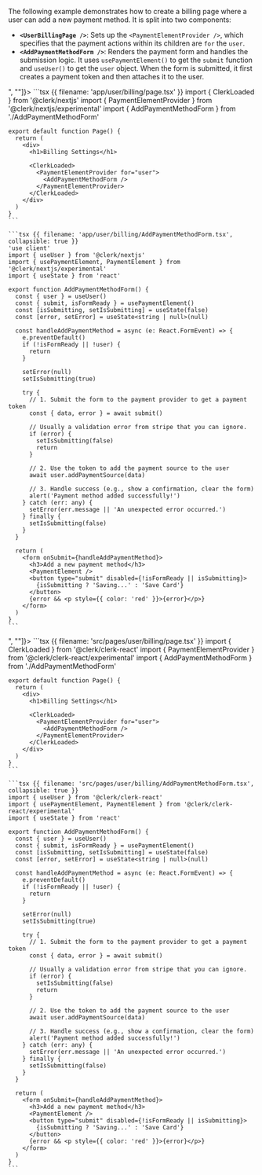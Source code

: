 The following example demonstrates how to create a billing page where a user can add a new payment method. It is split into two components:

- **`<UserBillingPage />`**: Sets up the `<PaymentElementProvider />`, which specifies that the payment actions within its children are `for` the `user`.
- **`<AddPaymentMethodForm />`**: Renders the payment form and handles the submission logic. It uses `usePaymentElement()` to get the `submit` function and `useUser()` to get the `user` object. When the form is submitted, it first creates a payment token and then attaches it to the user.

<If sdk="nextjs">
  <CodeBlockTabs options={["<UserBillingPage />", "<AddPaymentMethodForm />"]}>
    ```tsx {{ filename: 'app/user/billing/page.tsx' }}
    import { ClerkLoaded } from '@clerk/nextjs'
    import { PaymentElementProvider } from '@clerk/nextjs/experimental'
    import { AddPaymentMethodForm } from './AddPaymentMethodForm'

    export default function Page() {
      return (
        <div>
          <h1>Billing Settings</h1>

          <ClerkLoaded>
            <PaymentElementProvider for="user">
              <AddPaymentMethodForm />
            </PaymentElementProvider>
          </ClerkLoaded>
        </div>
      )
    }
    ```

    ```tsx {{ filename: 'app/user/billing/AddPaymentMethodForm.tsx', collapsible: true }}
    'use client'
    import { useUser } from '@clerk/nextjs'
    import { usePaymentElement, PaymentElement } from '@clerk/nextjs/experimental'
    import { useState } from 'react'

    export function AddPaymentMethodForm() {
      const { user } = useUser()
      const { submit, isFormReady } = usePaymentElement()
      const [isSubmitting, setIsSubmitting] = useState(false)
      const [error, setError] = useState<string | null>(null)

      const handleAddPaymentMethod = async (e: React.FormEvent) => {
        e.preventDefault()
        if (!isFormReady || !user) {
          return
        }

        setError(null)
        setIsSubmitting(true)

        try {
          // 1. Submit the form to the payment provider to get a payment token
          const { data, error } = await submit()

          // Usually a validation error from stripe that you can ignore.
          if (error) {
            setIsSubmitting(false)
            return
          }

          // 2. Use the token to add the payment source to the user
          await user.addPaymentSource(data)

          // 3. Handle success (e.g., show a confirmation, clear the form)
          alert('Payment method added successfully!')
        } catch (err: any) {
          setError(err.message || 'An unexpected error occurred.')
        } finally {
          setIsSubmitting(false)
        }
      }

      return (
        <form onSubmit={handleAddPaymentMethod}>
          <h3>Add a new payment method</h3>
          <PaymentElement />
          <button type="submit" disabled={!isFormReady || isSubmitting}>
            {isSubmitting ? 'Saving...' : 'Save Card'}
          </button>
          {error && <p style={{ color: 'red' }}>{error}</p>}
        </form>
      )
    }
    ```
  </CodeBlockTabs>
</If>

<If sdk="react">
  <CodeBlockTabs options={["<UserBillingPage />", "<AddPaymentMethodForm />"]}>
    ```tsx {{ filename: 'src/pages/user/billing/page.tsx' }}
    import { ClerkLoaded } from '@clerk/clerk-react'
    import { PaymentElementProvider } from '@clerk/clerk-react/experimental'
    import { AddPaymentMethodForm } from './AddPaymentMethodForm'

    export default function Page() {
      return (
        <div>
          <h1>Billing Settings</h1>

          <ClerkLoaded>
            <PaymentElementProvider for="user">
              <AddPaymentMethodForm />
            </PaymentElementProvider>
          </ClerkLoaded>
        </div>
      )
    }
    ```

    ```tsx {{ filename: 'src/pages/user/billing/AddPaymentMethodForm.tsx', collapsible: true }}
    import { useUser } from '@clerk/clerk-react'
    import { usePaymentElement, PaymentElement } from '@clerk/clerk-react/experimental'
    import { useState } from 'react'

    export function AddPaymentMethodForm() {
      const { user } = useUser()
      const { submit, isFormReady } = usePaymentElement()
      const [isSubmitting, setIsSubmitting] = useState(false)
      const [error, setError] = useState<string | null>(null)

      const handleAddPaymentMethod = async (e: React.FormEvent) => {
        e.preventDefault()
        if (!isFormReady || !user) {
          return
        }

        setError(null)
        setIsSubmitting(true)

        try {
          // 1. Submit the form to the payment provider to get a payment token
          const { data, error } = await submit()

          // Usually a validation error from stripe that you can ignore.
          if (error) {
            setIsSubmitting(false)
            return
          }

          // 2. Use the token to add the payment source to the user
          await user.addPaymentSource(data)

          // 3. Handle success (e.g., show a confirmation, clear the form)
          alert('Payment method added successfully!')
        } catch (err: any) {
          setError(err.message || 'An unexpected error occurred.')
        } finally {
          setIsSubmitting(false)
        }
      }

      return (
        <form onSubmit={handleAddPaymentMethod}>
          <h3>Add a new payment method</h3>
          <PaymentElement />
          <button type="submit" disabled={!isFormReady || isSubmitting}>
            {isSubmitting ? 'Saving...' : 'Save Card'}
          </button>
          {error && <p style={{ color: 'red' }}>{error}</p>}
        </form>
      )
    }
    ```
  </CodeBlockTabs>
</If>
